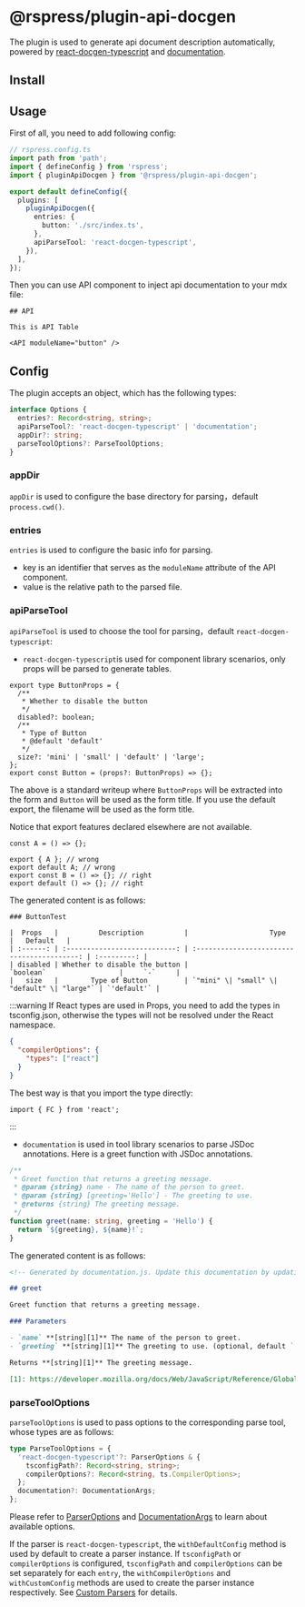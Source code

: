 # @rspress/plugin-api-docgen


<SourceCode href="https://github.com/web-infra-dev/rspress/tree/main/packages/plugin-api-docgen" />

The plugin is used to generate api document description automatically, powered by [react-docgen-typescript](https://github.com/styleguidist/react-docgen-typescript) and [documentation](https://github.com/documentationjs/documentation).

## Install


<PackageManagerTabs command="add @rspress/plugin-api-docgen -D" />

## Usage

First of all, you need to add following config:

```ts
// rspress.config.ts
import path from 'path';
import { defineConfig } from 'rspress';
import { pluginApiDocgen } from '@rspress/plugin-api-docgen';

export default defineConfig({
  plugins: [
    pluginApiDocgen({
      entries: {
        button: './src/index.ts',
      },
      apiParseTool: 'react-docgen-typescript',
    }),
  ],
});
```

Then you can use API component to inject api documentation to your mdx file:

```mdx
## API

This is API Table

<API moduleName="button" />
```

## Config

The plugin accepts an object, which has the following types:

```ts
interface Options {
  entries?: Record<string, string>;
  apiParseTool?: 'react-docgen-typescript' | 'documentation';
  appDir?: string;
  parseToolOptions?: ParseToolOptions;
}
```

### appDir

`appDir` is used to configure the base directory for parsing，default `process.cwd()`.

### entries

`entries` is used to configure the basic info for parsing.

- key is an identifier that serves as the `moduleName` attribute of the API component.
- value is the relative path to the parsed file.

### apiParseTool

`apiParseTool` is used to choose the tool for parsing，default `react-docgen-typescript`:

- `react-docgen-typescript`is used for component library scenarios, only props will be parsed to generate tables.

```tsx
export type ButtonProps = {
  /**
   * Whether to disable the button
   */
  disabled?: boolean;
  /**
   * Type of Button
   * @default 'default'
   */
  size?: 'mini' | 'small' | 'default' | 'large';
};
export const Button = (props?: ButtonProps) => {};
```

The above is a standard writeup where `ButtonProps` will be extracted into the form and `Button` will be used as the form title.
If you use the default export, the filename will be used as the form title.

Notice that export features declared elsewhere are not available.

```tsx
const A = () => {};

export { A }; // wrong
export default A; // wrong
export const B = () => {}; // right
export default () => {}; // right
```

The generated content is as follows:

```mdx
### ButtonTest

|  Props   |          Description          |                    Type                     |   Default   |
| :------: | :---------------------------: | :-----------------------------------------: | :---------: |
| disabled | Whether to disable the button |                  `boolean`                  |     `-`     |
|   size   |        Type of Button         | `"mini" \| "small" \| "default" \| "large"` | `'default'` |
```

:::warning
If React types are used in Props, you need to add the types in tsconfig.json, otherwise the types will not be resolved under the React namespace.

```json
{
  "compilerOptions": {
    "types": ["react"]
  }
}
```

The best way is that you import the type directly:

```tsx
import { FC } from 'react';
```

:::

- `documentation` is used in tool library scenarios to parse JSDoc annotations.
  Here is a greet function with JSDoc annotations.

```ts
/**
 * Greet function that returns a greeting message.
 * @param {string} name - The name of the person to greet.
 * @param {string} [greeting='Hello'] - The greeting to use.
 * @returns {string} The greeting message.
 */
function greet(name: string, greeting = 'Hello') {
  return `${greeting}, ${name}!`;
}
```

The generated content is as follows:

```md
<!-- Generated by documentation.js. Update this documentation by updating the source code. -->

## greet

Greet function that returns a greeting message.

### Parameters

- `name` **[string][1]** The name of the person to greet.
- `greeting` **[string][1]** The greeting to use. (optional, default `'Hello'`)

Returns **[string][1]** The greeting message.

[1]: https://developer.mozilla.org/docs/Web/JavaScript/Reference/Global_Objects/String
```

### parseToolOptions

`parseToolOptions` is used to pass options to the corresponding parse tool, whose types are as follows:

```ts
type ParseToolOptions = {
  'react-docgen-typescript'?: ParserOptions & {
    tsconfigPath?: Record<string, string>;
    compilerOptions?: Record<string, ts.CompilerOptions>;
  };
  documentation?: DocumentationArgs;
};
```

Please refer to [ParserOptions](https://github.com/styleguidist/react-docgen-typescript/blob/b7ea0a235efb7c78a1158ca12d864de2bc2ee30e/src/parser.ts#L84-L95) and [DocumentationArgs](https://github.com/documentationjs/documentation/blob/master/docs/NODE_API.md#parameters-1) to learn about available options.

If the parser is `react-docgen-typescript`, the `withDefaultConfig` method is used by default to create a parser instance. If `tsconfigPath` or `compilerOptions` is configured, `tsconfigPath` and `compilerOptions` can be set separately for each `entry`, the `withCompilerOptions` and `withCustomConfig` methods are used to create the parser instance respectively. See [Custom Parsers](https://github.com/styleguidist/react-docgen-typescript/blob/b7ea0a235efb7c78a1158ca12d864de2bc2ee30e/README.md#usage) for details.
